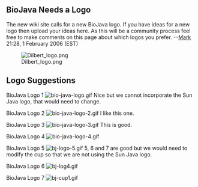 == BioJava Needs a Logo ==

The new wiki site calls for a new BioJava logo. If you have ideas for a new logo then upload your ideas here. As this will be a community process feel free to make comments on this page about which logos you prefer.
--[[User:Mark|Mark]] 21:28, 1 February 2006 (EST)


[[Image:Dilbert_logo.png]]

== Logo Suggestions ==
BioJava Logo 1 
[[Image:bio-java-logo.gif]]   Nice but we cannot incorporate the Sun Java logo, that would need to change.




BioJava Logo 2
[[Image:bio-java-logo-2.gif]]    I like this one.




BioJava Logo 3
[[Image:bio-java-logo-3.gif]]   This is good.




BioJava Logo 4
[[Image:bio-java-logo-4.gif]]




BioJava Logo 5
[[Image:bj-logo-5.gif]]    5, 6 and 7 are good but we would need to modify the cup so that we are not using the Sun Java logo.





BioJava Logo 6 
[[Image:bj-log4.gif]]




BioJava Logo 7 
[[Image:bj-cup1.gif]]